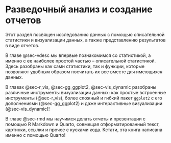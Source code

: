 # Разведочный анализ и создание отчетов {#sec-whole_eda}

Этот раздел посвящен исследованию данных с помощью описательной статистики и визуализации данных, а также представлению результатов в виде отчетов.

В главе @sec-vdesc мы впервые познакомимся со статистикой, а именно с ее наиболее простой частью -- описательной статистикой. Здесь разобраны как сами статистики, так и функции, которые позволяют удобным образом посчитать их все вместе для имеющихся данных.

В главах @sec-r_vis, @sec-gg_ggplot2, @sec-vis_dynamic разобраны различные инструменты визуализации данных: как простые встроенные инструменты (@sec-r_vis), более сложный и гибкий пакет `ggplot2` с его дополнениями (@sec-gg_ggplot2) и даже интерактивные визуализации (@sec-vis_dynamic)!

В главе @sec-rmd мы научимся делать отчеты и презентации с помощью R Markdown и Quarto, совмещая отформатированный текст, картинки, ссылки и прочее с кусками кода. Кстати, эта книга написана именно с помощью Quarto!
